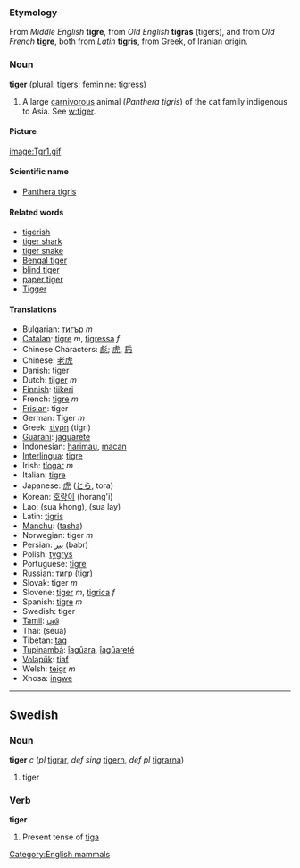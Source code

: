 ===Etymology===
From ''Middle English'' '''tigre''', from ''Old English'' '''tigras''' (tigers), and from ''Old French'' '''tigre''', both from ''Latin'' '''tigris''', from Greek, of Iranian origin.

===Noun===
'''tiger''' (plural: [[tigers]]; feminine: [[tigress]])

#A large [[carnivorous]] animal (<I>Panthera tigris</I>) of the cat family indigenous to Asia.  See [[w:tiger]].

====Picture====
[[image:Tgr1.gif]]

====Scientific name====
*[[Panthera tigris]]

====Related words====
*[[tigerish]]
*[[tiger shark]]
*[[tiger snake]]
*[[Bengal tiger]]
*[[blind tiger]]
*[[paper tiger]]
*[[Tigger]]

====Translations====
*Bulgarian: [[тигър]] ''m''
*[[Catalan]]: [[tigre]] ''m'', [[tigressa]] ''f''
*Chinese Characters: [[彪]]; [[虎]], [[乕]]
*Chinese: [[老虎]]
*Danish: tiger
*Dutch: [[tijger]] ''m''
*[[Finnish]]: [[tiikeri]]
*French: [[tigre]] ''m''
*[[Frisian]]: tiger
*German: Tiger ''m''
*Greek: [[τίγρη]] (tigri)
*[[Guarani]]: [[jaguarete]]
*Indonesian: [[harimau]], [[macan]]
*[[Interlingua]]: [[tigre]]
*Irish: [[tíogar]] ''m''
*Italian: [[tigre]]
*Japanese: [[虎]] ([[とら]], tora)
*Korean: [[호랑이]] (horang'i)
*Lao: (sua khong), (sua lay)
*Latin: [[tigris]]
*[[Manchu]]: ([[tasha]])
*Norwegian: tiger ''m''
*Persian: [[ببر]] (babr)
*Polish: [[tygrys]]
*Portuguese: [[tigre]]
*Russian: [[тигр]] (tigr)
*Slovak: tiger ''m''
*Slovene: [[tiger]] ''m'', [[tigrica]] ''f''
*Spanish: [[tigre]] ''m''
*Swedish: tiger
*[[Tamil]]: [[புலி]]
*Thai: (seua)
*Tibetan: [[tag]]
*[[Tupinambá]]: [[îagûara]], [[îagûareté]]
*[[Volapük]]: [[tiaf]]
*Welsh: [[teigr]] ''m''
* Xhosa: [[ingwe]]

----

==Swedish==
===Noun===
'''tiger''' ''c'' (''pl'' [[tigrar]], ''def sing'' [[tigern]], ''def pl'' [[tigrarna]])

#tiger

===Verb===
'''tiger''' 

#Present tense of [[tiga#Swedish|tiga]]



[[Category:English mammals]]